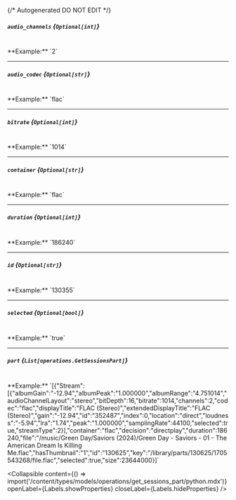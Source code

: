 {/* Autogenerated DO NOT EDIT  */}

##### `audio_channels` *{`Optional[int]`}*
<br/>
**Example:** `2`

---
##### `audio_codec` *{`Optional[str]`}*
<br/>
**Example:** `flac`

---
##### `bitrate` *{`Optional[int]`}*
<br/>
**Example:** `1014`

---
##### `container` *{`Optional[str]`}*
<br/>
**Example:** `flac`

---
##### `duration` *{`Optional[int]`}*
<br/>
**Example:** `186240`

---
##### `id` *{`Optional[str]`}*
<br/>
**Example:** `130355`

---
##### `selected` *{`Optional[bool]`}*
<br/>
**Example:** `true`

---
##### `part` *{`List[operations.GetSessionsPart]`}*
<br/>
**Example:** `[{"Stream":[{"albumGain":"-12.94","albumPeak":"1.000000","albumRange":"4.751014","audioChannelLayout":"stereo","bitDepth":16,"bitrate":1014,"channels":2,"codec":"flac","displayTitle":"FLAC (Stereo)","extendedDisplayTitle":"FLAC (Stereo)","gain":"-12.94","id":"352487","index":0,"location":"direct","loudness":"-5.94","lra":"1.74","peak":"1.000000","samplingRate":44100,"selected":true,"streamType":2}],"container":"flac","decision":"directplay","duration":186240,"file":"/music/Green Day/Saviors (2024)/Green Day - Saviors - 01 - The American Dream Is Killing Me.flac","hasThumbnail":"1","id":"130625","key":"/library/parts/130625/1705543268/file.flac","selected":true,"size":23644000}]`

<Collapsible content={() => import('/content/types/models/operations/get_sessions_part/python.mdx')} openLabel={Labels.showProperties} closeLabel={Labels.hideProperties} />




